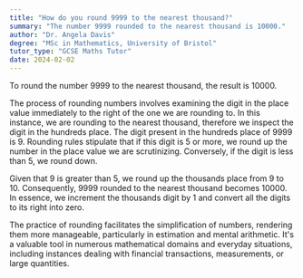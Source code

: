 ```yaml
---
title: "How do you round 9999 to the nearest thousand?"
summary: "The number 9999 rounded to the nearest thousand is 10000."
author: "Dr. Angela Davis"
degree: "MSc in Mathematics, University of Bristol"
tutor_type: "GCSE Maths Tutor"
date: 2024-02-02
---
```


To round the number $9999$ to the nearest thousand, the result is $10000$.

The process of rounding numbers involves examining the digit in the place value immediately to the right of the one we are rounding to. In this instance, we are rounding to the nearest thousand, therefore we inspect the digit in the hundreds place. The digit present in the hundreds place of $9999$ is $9$. Rounding rules stipulate that if this digit is $5$ or more, we round up the number in the place value we are scrutinizing. Conversely, if the digit is less than $5$, we round down.

Given that $9$ is greater than $5$, we round up the thousands place from $9$ to $10$. Consequently, $9999$ rounded to the nearest thousand becomes $10000$. In essence, we increment the thousands digit by $1$ and convert all the digits to its right into zero.

The practice of rounding facilitates the simplification of numbers, rendering them more manageable, particularly in estimation and mental arithmetic. It's a valuable tool in numerous mathematical domains and everyday situations, including instances dealing with financial transactions, measurements, or large quantities.
    